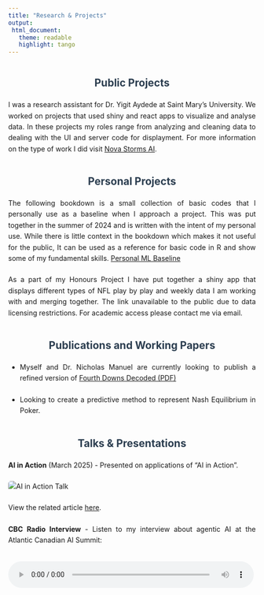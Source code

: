 ```yaml
---
title: "Research & Projects"
output: 
 html_document:
   theme: readable
   highlight: tango
---
```


<style>
.main-container {
 max-width: 900px !important;
 margin-left: auto;
 margin-right: auto;
 padding: 2em;
}
h2 {
 text-align: center;
 color: #2c3e50;
 margin-top: 2em;
 margin-bottom: 1em;
}
p {
 text-align: justify;
 line-height: 1.6;
 margin-bottom: 1.5em;
}
</style>

## Public Projects
I was a research assistant for Dr. Yigit Aydede at Saint Mary's University. We worked on projects that used shiny and react apps to visualize and analyse data. In these projects my roles range from analyzing and cleaning data to dealing with the UI and server code for displayment. For more information on the type of work I did visit [Nova Storms AI](https://novastorms.ai/).

## Personal Projects
The following bookdown is a small collection of basic codes that I personally use as a baseline when I approach a project. This was put together in the summer of 2024 and is written with the intent of my personal use. While there is little context in the bookdown which makes it not useful for the public, It can be used as a reference for basic code in R and show some of my fundamental skills. [Personal ML Baseline](https://simonraymond2003.github.io/MachineLearning/)

As a part of my Honours Project I have put together a shiny app that displays different types of NFL play by play and weekly data I am working with and merging together. The link unavailable to the public due to data licensing restrictions. For academic access please contact me via email.

## Publications and Working Papers

- Myself and Dr. Nicholas Manuel are currently looking to publish a refined version of [Fourth Downs Decoded (PDF)](https://library2.smu.ca/handle/01/9003/browse?type=author&value=Raymond%2C+Simon)

- Looking to create a predictive method to represent Nash Equilibrium in Poker.

## Talks & Presentations

**AI in Action** (March 2025) - Presented on applications of "AI in Action".

<img src="WhatsApp Image 2025-03-05 at 12.59.59.jpeg" alt="AI in Action Talk" style="max-width: 30%; border-radius: 5px; margin: 10px 0; display: block;">

View the related article [here](https://news.smu.ca/news/2025/4/29/halifax-high-schoolers-gain-skills-in-ai-at-smu).

**CBC Radio Interview** - Listen to my interview about agentic AI at the Atlantic Canadian AI Summit:

<audio controls style="margin: 10px 0; width: 100%; max-width: 500px;">
  <source src="RPReplay_Final1746125414.m4a" type="audio/mp4">
  Your browser does not support the audio element.
</audio>


